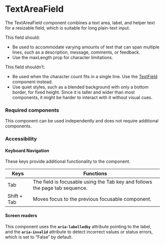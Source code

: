 <Meta title="Components/TextAreaField/TextAreaField" />

# TextAreaField

The TextAreaField component combines a text area, label, and helper text for a resizable field, which is suitable for long plain-text input. 

This field should:
- Be used to accommodate varying amounts of text that can span multiple lines, such as a description, message, comments, or feedback.
- Use the maxLength prop for character limitations.

This field shouldn’t:
- Be used when the character count fits in a single line. Use the [TextField](./?path=/docs/form-textfield--default) component instead.
- Use quiet styles, such as a blended background with only a bottom border, for fixed height. Since it is taller and wider than most components, it might be harder to interact with it without visual cues.

### Required components

This component can be used independently and does not require additional components. 

### Accessibility

#### Keyboard Navigation

These keys provide additional functionality to the component. 

| Keys | Functions |
| ---- | --------- |
| Tab | The field is focusable using the Tab key and follows the page tab sequence. |
| Shift + Tab | Moves focus to the previous focusable component. |

#### Screen readers

This component uses the **`aria-labelledby`** attribute pointing to the label, and the **`aria-invalid`** attribute to detect incorrect values or status errors, which is set to “False” by default.